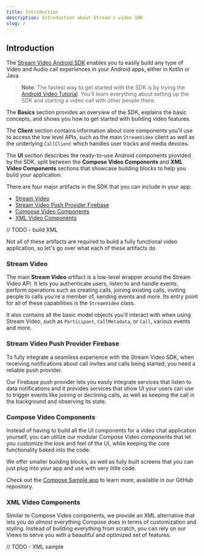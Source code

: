 ```yaml
---
title: Introduction
description: Introduction about Stream's video SDK
slug: /
---
```


## Introduction

The [Stream Video Android SDK](https://github.com/GetStream/stream-video-android) enables you to easily build any type of Video and Audio call experiences in your Android apps, either in Kotlin or Java.

> **Note**: The fastest way to get started with the SDK is by trying the [Android Video Tutorial](01-tutorial.mdx). You'll learn everything about setting up the SDK and starting a video call with other people there.

The **Basics** section provides an overview of the SDK, explains the basic concepts, and shows you how to get started with building video features.

The **Client** section contains information about core components you'll use to access the low level APIs, such as the main `StreamVideo` client as well as the underlying `CallClient` which handles user tracks and media devices.

The **UI** section describes the ready-to-use Android components provided by the SDK, split between the **Compose Video Components** and  **XML Video Components** sections that showcase building blocks to help you build your application.

There are four major artifacts in the SDK that you can include in your app:

- [Stream Video](https://github.com/GetStream/stream-video-android/tree/main/stream-video-android)
- [Stream Video Push Provider Firebase](https://github.com/GetStream/stream-video-android/tree/main/stream-video-android-pushprovider-firebase)
- [Compose Video Components](https://github.com/GetStream/stream-video-android/tree/main/stream-video-android-compose)
- [XML Video Components](https://github.com/GetStream/stream-video-android/tree/main/stream-video-android-xml)

// TODO - build XML

Not all of these artifacts are required to build a fully functional video application, so let's go over what each of these artifacts do.

### Stream Video

The main **Stream Video** artifact is a low-level wrapper around the Stream Video API. It lets you authenticate users, listen to and handle events, perform operations such as creating calls, joining existing calls, inviting people to calls you're a member of, sending events and more. Its entry point for all of these capabilities is the `StreamVideo` class.

It also contains all the basic model objects you'll interact with when using Stream Video, such as `Participant`, `CallMetadata`, or `Call`, various events and more.

### Stream Video Push Provider Firebase

To fully integrate a seamless experience with the Stream Video SDK, when receiving notifications about call invites and calls being started, you need a reliable push provider.

Our Firebase push provider lets you easily integrate services that listen to data notifications and it provides services that show UI your users can use to trigger events like joining or declining calls, as well as keeping the call in the background and observing its state.

### Compose Video Components

Instead of having to build all the UI components for a video chat application yourself, you can utilize our modular Compose Video components that let you customize the look and feel of the UI, while keeping the core functionality baked into the code.

We offer smaller building blocks, as well as fully built screens that you can just plug into your app and use with very little code.

Check out the [Compose Sample app](https://github.com/GetStream/stream-video-android/tree/main/app) to learn more, available in our GitHub repository.

### XML Video Components

Similar to Compose Video components, we provide an XML alternative that lets you do _almost_ everything Compose does in terms of customization and styling. Instead of building everything from scratch, you can rely on our Views to serve you with a beautiful and optimized set of features.

// TODO - XML sample